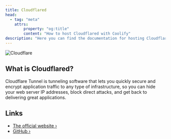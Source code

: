 ```yaml
---
title: Cloudflared
head:
  - tag: "meta"
    attrs:
        property: "og:title"
        content: "How to host Cloudflared with Coolify"
description: "Here you can find the documentation for hosting Cloudflared with Coolify."
---
```



<Badge text="One-click setup." variant="note" size="large" />

![Cloudflare](https://avatars.githubusercontent.com/u/314135?s=200&v=4)

## What is Cloudflared?

Cloudflare Tunnel is tunneling software that lets you quickly secure and encrypt application traffic to any type of infrastructure, so you can hide your web server IP addresses, block direct attacks, and get back to delivering great applications.

## Links

- [The official website ›](https://www.cloudflare.com/products/tunnel?utm_source=coolify.io)
- [GitHub ›](https://github.com/cloudflare/cloudflared?utm_source=coolify.io)

